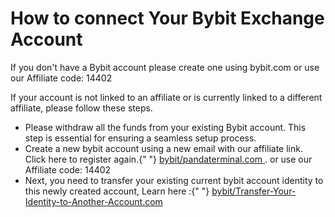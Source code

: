 
# How to connect Your Bybit Exchange Account

<Tabs>
  <TabItem value="new" label="New ByBit Users" default>
    <p>
      If you don't have a Bybit account please create one using bybit.com or use
      our Affiliate code: 14402
    </p>
  </TabItem>
  <TabItem value="gui" label="Existing ByBit Users">
    <p>
      If your account is not linked to an affiliate or is currently linked to a
      different affiliate, please follow these steps.
    </p>
    <ul>
      <li>
        Please withdraw all the funds from your existing Bybit account. This
        step is essential for ensuring a seamless setup process.
      </li>
      <li>
        Create a new bybit account using a new email with our affiliate link.
        Click here to register again.{" "}
        <a href="https://www.bybit.com/sign-up?affiliate_id=14402&group_id=17896&group_type=1">
          bybit/pandaterminal.com
        </a>
        . or use our Affiliate code: 14402
      </li>
      <li>
        Next, you need to transfer your existing current bybit account identity
        to this newly created account, Learn here :{" "}
        <a href="https://www.bybit.com/en/help-center/article/How-to-Transfer-Your-Identity-to-Another-Account">
          bybit/Transfer-Your-Identity-to-Another-Account.com
        </a>
      </li>
    </ul>
  </TabItem>
</Tabs>
